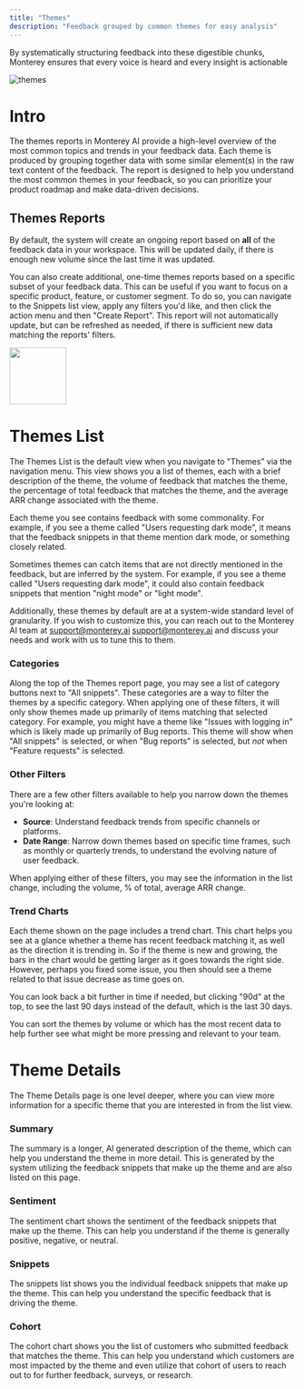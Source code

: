 ```yaml
---
title: "Themes"
description: "Feedback grouped by common themes for easy analysis"
---
```


By systematically structuring feedback into these digestible chunks, Monterey ensures that every voice is heard and every insight is actionable

![themes](/images/themes/list.png)

# Intro

The themes reports in Monterey AI provide a high-level overview of the most common topics and trends in your feedback data. Each theme is produced by grouping together data with some similar element(s) in the raw text content of the feedback. The report is designed to help you understand the most common themes in your feedback, so you can prioritize your product roadmap and make data-driven decisions.


## Themes Reports

By default, the system will create an ongoing report based on **all** of the feedback data in your workspace. This will be updated daily, if there is enough new volume since the last time it was updated.

You can also create additional, one-time themes reports based on a specific subset of your feedback data. This can be useful if you want to focus on a specific product, feature, or customer segment. To do so, you can navigate to the Snippets list view, apply any filters you'd like, and then click the action menu and then "Create Report". This report will not automatically update, but can be refreshed as needed, if there is sufficient new data matching the reports' filters.

<img height="100" src="/images/themes/list-view-create-report.png" />

# Themes List

The Themes List is the default view when you navigate to "Themes" via the navigation menu. This view shows you a list of themes, each with a brief description of the theme, the volume of feedback that matches the theme, the percentage of total feedback that matches the theme, and the average ARR change associated with the theme.

Each theme you see contains feedback with some commonality. For example, if you see a theme called "Users requesting dark mode", it means that the feedback snippets in that theme mention dark mode, or something closely related.

Sometimes themes can catch items that are not directly mentioned in the feedback, but are inferred by the system. For example, if you see a theme called "Users requesting dark mode", it could also contain feedback snippets that mention "night mode" or "light mode".

Additionally, these themes by default are at a system-wide standard level of granularity. If you wish to customize this, you can reach out to the Monterey AI team at support@monterey.ai [support@monterey.ai](mailto:support@monterey.ai) and discuss your needs and work with us to tune this to them.

### Categories

Along the top of the Themes report page, you may see a list of category buttons next to "All snippets". These categories are a way to filter the themes by a specific category. When applying one of these filters, it will only show themes made up primarily of items matching that selected category. For example, you might have a theme like "Issues with logging in" which is likely made up primarily of Bug reports. This theme will show when "All snippets" is selected, or when "Bug reports" is selected, but _not_ when "Feature requests" is selected.

### Other Filters

There are a few other filters available to help you narrow down the themes you're looking at:

- **Source**: Understand feedback trends from specific channels or platforms.
- **Date Range**: Narrow down themes based on specific time frames, such as monthly or quarterly trends, to understand the evolving nature of user feedback.

When applying either of these filters, you may see the information in the list change, including the volume, % of total, average ARR change.

### Trend Charts

Each theme shown on the page includes a trend chart. This chart helps you see at a glance whether a theme has recent feedback matching it, as well as the direction it is trending in. So if the theme is new and growing, the bars in the chart would be getting larger as it goes towards the right side. However, perhaps you fixed some issue, you then should see a theme related to that issue decrease as time goes on.

You can look back a bit further in time if needed, but clicking "90d" at the top, to see the last 90 days instead of the default, which is the last 30 days.

You can sort the themes by volume or which has the most recent data to help further see what might be more pressing and relevant to your team.

# Theme Details

The Theme Details page is one level deeper, where you can view more information for a specific theme that you are interested in from the list view.

### Summary

The summary is a longer, AI generated description of the theme, which can help you understand the theme in more detail. This is generated by the system utilizing the feedback snippets that make up the theme and are also listed on this page.

### Sentiment

The sentiment chart shows the sentiment of the feedback snippets that make up the theme. This can help you understand if the theme is generally positive, negative, or neutral.

### Snippets

The snippets list shows you the individual feedback snippets that make up the theme. This can help you understand the specific feedback that is driving the theme.

### Cohort

The cohort chart shows you the list of customers who submitted feedback that matches the theme. This can help you understand which customers are most impacted by the theme and even utilize that cohort of users to reach out to for further feedback, surveys, or research.
